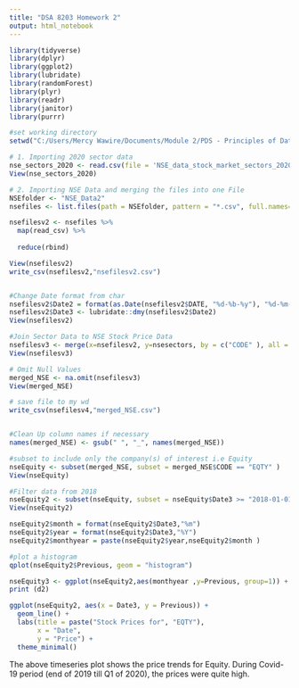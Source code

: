 ---
title: "DSA 8203 Homework 2"
output: html_notebook
---



```{r}
library(tidyverse)
library(dplyr)
library(ggplot2)
library(lubridate)
library(randomForest)
library(plyr)
library(readr)
library(janitor)
library(purrr)

#set working directory 
setwd("C:/Users/Mercy Wawire/Documents/Module 2/PDS - Principles of Data Science")

# 1. Importing 2020 sector data
nse_sectors_2020 <- read.csv(file = 'NSE_data_stock_market_sectors_2020.csv')
View(nse_sectors_2020)

# 2. Importing NSE Data and merging the files into one File
NSEfolder <- "NSE_Data2"
nsefiles <- list.files(path = NSEfolder, pattern = "*.csv", full.names=TRUE)

nsefilesv2 <- nsefiles %>%
  map(read_csv) %>%
 
  reduce(rbind)

View(nsefilesv2)
write_csv(nsefilesv2,"nsefilesv2.csv")


#Change Date format from char
nsefilesv2$Date2 = format(as.Date(nsefilesv2$DATE, "%d-%b-%y"), "%d-%m-%Y")
nsefilesv2$Date3 <- lubridate::dmy(nsefilesv2$Date2)
View(nsefilesv2)

#Join Sector Data to NSE Stock Price Data
nsefilesv3 <- merge(x=nsefilesv2, y=nsesectors, by = c("CODE" ), all = TRUE)
View(nsefilesv3)

# Omit Null Values
merged_NSE <- na.omit(nsefilesv3)
View(merged_NSE)

# save file to my wd
write_csv(nsefilesv4,"merged_NSE.csv")


#Clean Up column names if necessary
names(merged_NSE) <- gsub(" ", "_", names(merged_NSE))

#subset to include only the company(s) of interest i.e Equity
nseEquity <- subset(merged_NSE, subset = merged_NSE$CODE == "EQTY" )
View(nseEquity)

#Filter data from 2018
nseEquity2 <- subset(nseEquity, subset = nseEquity$Date3 >= "2018-01-01" )
View(nseEquity2)

nseEquity2$month = format(nseEquity2$Date3,"%m")
nseEquity2$year = format(nseEquity2$Date3,"%Y")
nseEquity2$monthyear = paste(nseEquity2$year,nseEquity2$month )

#plot a histogram
qplot(nseEquity2$Previous, geom = "histogram")

nseEquity3 <- ggplot(nseEquity2,aes(monthyear ,y=Previous, group=1)) + geom_jitter() + geom_smooth(model= "lm")
print (d2)

ggplot(nseEquity2, aes(x = Date3, y = Previous)) +
  geom_line() +
  labs(title = paste("Stock Prices for", "EQTY"),
       x = "Date",
       y = "Price") +
  theme_minimal()
```
The above timeseries plot shows the price trends for Equity. During Covid-19 period (end of 2019 till Q1 of 2020), the prices were quite high.  

